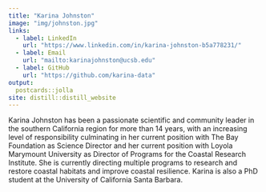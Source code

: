 ```yaml
---
title: "Karina Johnston"
image: "img/johnston.jpg"
links:
  - label: LinkedIn
    url: "https://www.linkedin.com/in/karina-johnston-b5a778231/"
  - label: Email
    url: "mailto:karinajohnston@ucsb.edu"
  - label: GitHub
    url: "https://github.com/karina-data"
output:
  postcards::jolla
site: distill::distill_website
---
```

 
Karina Johnston has been a passionate scientific and community leader in the southern California region for more than 14 years, with an increasing level of responsibility culminating in her current position with The Bay Foundation as Science Director and her current position with Loyola Marymount University as Director of Programs for the Coastal Research Institute. She is currently directing multiple programs to research and restore coastal habitats and improve coastal resilience. Karina is also a PhD student at the University of California Santa Barbara.

